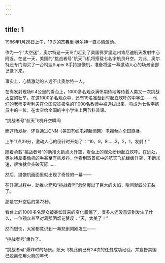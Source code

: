 ```yaml
---
---
---
```

title: 1
---



1986年1月28日上午，19岁的杰弗里·奥尔特一直心情激动。

作为一个“太空迷”，奥尔特这一天专门赶到了美国佛罗里达州肯尼迪航天发射中心附近。在这一天，美国的“挑战者号”航天飞机将搭载七名宇航员升空。为此，奥尔特还专门购买了一台柯达Super 8手持摄像机，准备将这一幕激动人心的场景全部记录下来。

事实上，心情激动的人远不止奥尔特一人。

在离发射现场6.4公里的看台上，1000多名观众满怀期待地等待着人类又一次挑战太空的壮举。在这1000多名观众中，还有19名准备到时起立欢呼的中学生——他们的老师麦考利夫在全国应征报名的11000名教师中被选拔出来，将成为七名宇航员中的一位，在太空给全国的中小学生上两节科普课。

“挑战者号”航天飞机升空瞬间



而这场发射，还将通过CNN（美国有线电视新闻网）电视台向全国直播。

上午11点39分，激动人心的倒计时开始了：“10，9，8……3，2，1，发射！”

随着承载“挑战者号”的助推火箭点火升空，看台上的观众纷纷起立欢呼。在远处，奥尔特拿摄像机的手甚至有些发抖，他看到取景框中的航天飞机缓缓升空，不断加速，很快就会突破天际……

然后，摄像机画面里就出现了奇怪的一幕——

在升空过程中，助推火箭和“挑战者号”忽然爆出了巨大的火焰，瞬间就四分五裂了。

那是它升空后的第73秒。

看台上的1000多名观众被突如其来的变化震惊了，很多人还没意识到发生了什么，一位观众甚至对着那团烟花赞叹：“天，太美了！”

然而很快，大家都意识到一幕悲剧刚刚发生——

“挑战者号”爆炸了。

“挑战者号”爆炸时的场景。航天飞机此前已有24次的任务成功经验，并宣告美国已脱离使用火箭的年代